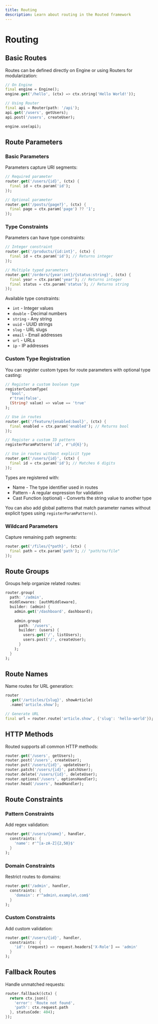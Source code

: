 ```yaml
---
title: Routing
description: Learn about routing in the Routed framework
---
```


# Routing

## Basic Routes

Routes can be defined directly on Engine or using Routers for modularization:

```dart
// On Engine
final engine = Engine();
engine.get('/hello', (ctx) => ctx.string('Hello World!'));

// Using Router
final api = Router(path: '/api');
api.get('/users', getUsers);
api.post('/users', createUser);

engine.use(api);
```

## Route Parameters

### Basic Parameters
Parameters capture URI segments:

```dart
// Required parameter
router.get('/users/{id}', (ctx) {
  final id = ctx.param('id');
});

// Optional parameter 
router.get('/posts/{page?}', (ctx) {
  final page = ctx.param('page') ?? '1';
});
```

### Type Constraints
Parameters can have type constraints:

```dart 
// Integer constraint
router.get('/products/{id:int}', (ctx) {
  final id = ctx.param('id'); // Returns integer
});

// Multiple typed parameters
router.get('/orders/{year:int}/{status:string}', (ctx) {
  final year = ctx.param('year'); // Returns integer
  final status = ctx.param('status'); // Returns string
});
```

Available type constraints:
- `int` - Integer values
- `double` - Decimal numbers
- `string` - Any string
- `uuid` - UUID strings
- `slug` - URL slugs
- `email` - Email addresses
- `url` - URLs
- `ip` - IP addresses
### Custom Type Registration
You can register custom types for route parameters with optional type casting:

```dart
// Register a custom boolean type
registerCustomType(
  'bool',
  r'true|false',
  (String? value) => value == 'true'
);

// Use in routes
router.get('/feature/{enabled:bool}', (ctx) {
  final enabled = ctx.param('enabled'); // Returns bool
});

// Register a custom ID pattern
registerParamPattern('id', r'\d{6}');

// Use in routes without explicit type
router.get('/users/{id}', (ctx) {
  final id = ctx.param('id'); // Matches 6 digits
});
```

Types are registered with:
- Name - The type identifier used in routes
- Pattern - A regular expression for validation
- Cast Function (optional) - Converts the string value to another type

You can also add global patterns that match parameter names without explicit types using `registerParamPattern()`.

### Wildcard Parameters
Capture remaining path segments:

```dart
router.get('/files/{*path}', (ctx) {
  final path = ctx.param('path'); // "path/to/file"
});
```

## Route Groups

Groups help organize related routes:

```dart
router.group(
  path: '/admin',
  middlewares: [authMiddleware], 
  builder: (admin) {
    admin.get('/dashboard', dashboard);
    
    admin.group(
      path: '/users',
      builder: (users) {
        users.get('/', listUsers);
        users.post('/', createUser);
      }
    );
  }
);
```

## Route Names

Name routes for URL generation:

```dart
router
  .get('/articles/{slug}', showArticle)
  .name('article.show');

// Generate URL
final url = router.route('article.show', {'slug': 'hello-world'});
```

## HTTP Methods

Routed supports all common HTTP methods:

```dart
router.get('/users', getUsers);
router.post('/users', createUser); 
router.put('/users/{id}', updateUser);
router.patch('/users/{id}', patchUser);
router.delete('/users/{id}', deleteUser);
router.options('/users', optionsHandler);
router.head('/users', headHandler);
```

## Route Constraints

### Pattern Constraints
Add regex validation:

```dart
router.get('/users/{name}', handler,
  constraints: {
    'name': r'^[a-zA-Z]{2,50}$'
  }
);
```

### Domain Constraints
Restrict routes to domains:

```dart
router.get('/admin', handler,
  constraints: {
    'domain': r'^admin\.example\.com$'
  }
);
```

### Custom Constraints
Add custom validation:

```dart
router.get('/users/{id}', handler,
  constraints: {
    'id': (request) => request.headers['X-Role'] == 'admin'
  }
);
```

## Fallback Routes

Handle unmatched requests:

```dart 
router.fallback((ctx) {
  return ctx.json({
    'error': 'Route not found',
    'path': ctx.request.path
  }, statusCode: 404);
});
```